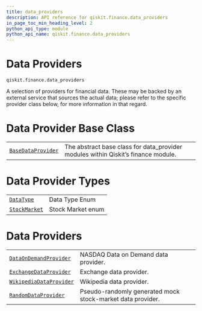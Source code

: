 ```yaml
---
title: data_providers
description: API reference for qiskit.finance.data_providers
in_page_toc_min_heading_level: 2
python_api_type: module
python_api_name: qiskit.finance.data_providers
---
```


<span id="module-qiskit.finance.data_providers" />

<span id="qiskit-finance-data-providers" />

# Data Providers

`qiskit.finance.data_providers`

A selection of providers for financial data. These may be backed by an external service that sources the actual data; please refer to the specific provider class below, for more information in that regard.

# Data Provider Base Class

|                                                                                                                       |                                                                                    |
| --------------------------------------------------------------------------------------------------------------------- | ---------------------------------------------------------------------------------- |
| [`BaseDataProvider`](qiskit.finance.data_providers.BaseDataProvider "qiskit.finance.data_providers.BaseDataProvider") | The abstract base class for data\_provider modules within Qiskit’s finance module. |

# Data Provider Types

|                                                                                                        |                   |
| ------------------------------------------------------------------------------------------------------ | ----------------- |
| [`DataType`](qiskit.finance.data_providers.DataType "qiskit.finance.data_providers.DataType")          | Data Type Enum    |
| [`StockMarket`](qiskit.finance.data_providers.StockMarket "qiskit.finance.data_providers.StockMarket") | Stock Market enum |

# Data Providers

|                                                                                                                                      |                                                            |
| ------------------------------------------------------------------------------------------------------------------------------------ | ---------------------------------------------------------- |
| [`DataOnDemandProvider`](qiskit.finance.data_providers.DataOnDemandProvider "qiskit.finance.data_providers.DataOnDemandProvider")    | NASDAQ Data on Demand data provider.                       |
| [`ExchangeDataProvider`](qiskit.finance.data_providers.ExchangeDataProvider "qiskit.finance.data_providers.ExchangeDataProvider")    | Exchange data provider.                                    |
| [`WikipediaDataProvider`](qiskit.finance.data_providers.WikipediaDataProvider "qiskit.finance.data_providers.WikipediaDataProvider") | Wikipedia data provider.                                   |
| [`RandomDataProvider`](qiskit.finance.data_providers.RandomDataProvider "qiskit.finance.data_providers.RandomDataProvider")          | Pseudo-randomly generated mock stock-market data provider. |

